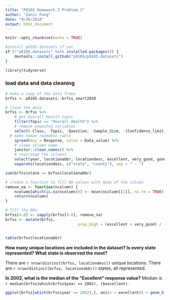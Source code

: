 ```yaml
---
title: "P8105 Homework 2 Problem 3"
author: "Zanis Fang"
date: "9/26/2018"
output: html_document
---
```


```r
knitr::opts_chunk$set(echo = TRUE)

#install p8105.datasets if not
if (!"p8105.datasets" %in% installed.packages()) {
	devtools::install_github("p8105/p8105.datasets")
}

library(tidyverse)
```

### load data and data cleaning
```r
# make a copy of the data frame
brfss <- p8105.datasets::brfss_smart2010

# clean the data
brfss <- brfss %>% 
	# get Overall Health topic
	filter(Topic == "Overall Health") %>%
	# remove unwanted variables
	select(-Class, -Topic, -Question, -Sample_Size, -(Confidence_limit_Low:GeoLocation)) %>% 
  # make human readable table
	spread(key = Response, value = Data_value) %>% 
	# clean column name
	janitor::clean_names() %>% 
	# rearrange the columns
	select(year, locationabbr, locationdesc, excellent, very_good, good, fair, poor) %>%
	separate(locationdesc, c("state", "county"), sep = " - ")

sum(brfss$state == brfss$locationabbr)

# create a function to fill NA values with mean of the column
remove_na <- function(ncolumn) {
	ncolumn[which(is.na(ncolumn))] <- mean(ncolumn[[1]], na.rm = TRUE)
	return(ncolumn)
}

# fill the NAs
brfss[4:8] <- sapply(brfss[4:8], remove_na)
brfss <- mutate(brfss,
								prop_high = (excellent + very_good) / (excellent + very_good + good + fair + poor))


table(brfss$locationabbr)

```

**How many unique locations are included in the dataset? Is every state represented? What state is observed the most?**

There are `r nrow(distinct(brfss, locationdesc))` unique locations. There are `r nrow(distinct(brfss, locationabbr))` states, all represented. 


**In 2002, what is the median of the “Excellent” response value?**
Median is `r median(brfss[which(brfss$year == 2002), ]$excellent)`.

```r
ggplot(brfss[which(brfss$year == 2002),], aes(x = excellent)) + geom_histogram()

```

